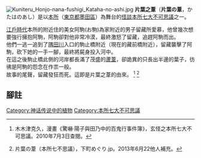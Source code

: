 [[File:Kuniteru_Honjo-nana-fushigi_Kataha-no-ashi.jpg|right]]
'''片葉之葦'''（'''片葉の葦'''，かたはのあし）是以[[本所|本所]]（[[東京都|東京都]][[墨田區|墨田區]]）為舞台的[[怪談|怪談]][[本所七大不可思議|本所七大不可思議]]之一。

[[江戶時代|江戶時代]]本所的附近住的美女阿駒(お駒)為家附近的男子留藏所愛慕，他曾幾次想要強行擁抱阿駒，阿駒卻對他非常冷漠，最終激怒了留藏，追趕阿駒而出。<br />

他們一逃一追到了[[隅田川|隅田川]]入口的駒止橋附近（現在的藏前橋附近），留藏襲擊了阿駒，砍下她的一手一腳，最終將屍身投入河中。<br />

在這之後駒止橋此側的河岸都長滿了茂盛的[[蘆葦|蘆葦]]，卻詭異的只長出半邊的葉子，彷彿是阿駒的怨念在作祟一般。<br />

故事的尾聲，留藏發狂而死。這即是片葉之葦的由來。
<ref>木木津克久，漫畫《驚嚇·陽子與田乃中的百鬼行事件簿》，玄怪之本所七大不可思議。2010年7月3日查閱。</ref>
<ref>{{cite web |url=http://machimegu.jp/spots/523 |title=存档副本 |accessdate=2013-06-22 |deadurl=yes |archiveurl=https://web.archive.org/web/20120812071111/http://machimegu.jp/spots/523 |archivedate=2012-08-12 }} 片葉の葦（本所七不思議），下町めぐり.jp。2013年6月22他人補充。</ref>

{{stub|日本妖怪|Japan-myth-stub.gif}}

== 腳註 ==
{{reflist}}

[[Category:神话传说中的植物|Category:神话传说中的植物]]
[[Category:本所七大不可思議|Category:本所七大不可思議]]